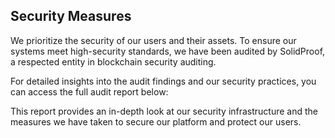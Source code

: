 ## Security Measures

We prioritize the security of our users and their assets. To ensure our systems meet high-security standards, we have been audited by SolidProof, a respected entity in blockchain security auditing.

For detailed insights into the audit findings and our security practices, you can access the full audit report below:

<Card title="Audit Report" icon="link" href="https://drive.google.com/file/d/1odDvgxm4uETlU_ZosE-D100VIIaVry7C/view?usp=sharing">
</Card>
This report provides an in-depth look at our security infrastructure and the measures we have taken to secure our platform and protect our users.
